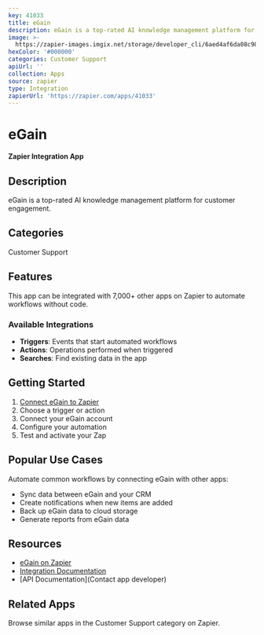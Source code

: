 ```yaml
---
key: 41033
title: eGain
description: eGain is a top-rated AI knowledge management platform for customer engagement.
image: >-
  https://zapier-images.imgix.net/storage/developer_cli/6aed4af6da08c9829eae554088ac6662.png?auto=format%2Ccompress&ixlib=python-3.0.0&q=50
hexColor: '#000000'
categories: Customer Support
apiUrl: ''
collection: Apps
source: zapier
type: Integration
zapierUrl: 'https://zapier.com/apps/41033'
---
```

# eGain

**Zapier Integration App**

## Description

eGain is a top-rated AI knowledge management platform for customer engagement.

## Categories

Customer Support

## Features

This app can be integrated with 7,000+ other apps on Zapier to automate workflows without code.

### Available Integrations

- **Triggers**: Events that start automated workflows
- **Actions**: Operations performed when triggered
- **Searches**: Find existing data in the app

## Getting Started

1. [Connect eGain to Zapier](https://zapier.com/apps/41033)
2. Choose a trigger or action
3. Connect your eGain account
4. Configure your automation
5. Test and activate your Zap

## Popular Use Cases

Automate common workflows by connecting eGain with other apps:

- Sync data between eGain and your CRM
- Create notifications when new items are added
- Back up eGain data to cloud storage
- Generate reports from eGain data

## Resources

- [eGain on Zapier](https://zapier.com/apps/41033)
- [Integration Documentation](https://zapier.com/apps/41033/integrations)
- [API Documentation](Contact app developer)

## Related Apps

Browse similar apps in the Customer Support category on Zapier.

